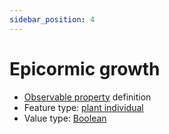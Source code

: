 ```yaml
---
sidebar_position: 4
---
```



# Epicormic growth

- [Observable property](/viewers/dawe-vocabs?uri=https://linked.data.gov.au/def/nrm/cacfba72-ae93-4f92-9cc3-bf656d7ab5f0) definition
- Feature type: [plant individual](http://linked.data.gov.au/def/tern-cv/60d7edf8-98c6-43e9-841c-e176c334d270)
- Value type: [Boolean](https://w3id.org/tern/ontologies/tern/Boolean)

<Example
  protocolModule="condition"
  observableProperty="https://linked.data.gov.au/def/nrm/cacfba72-ae93-4f92-9cc3-bf656d7ab5f0"
/>
